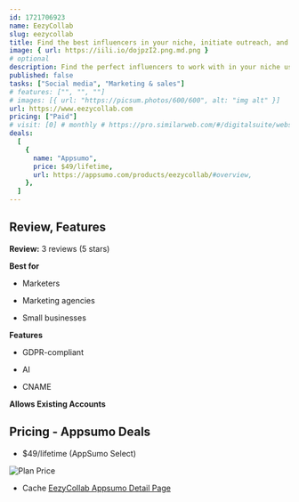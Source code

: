 ```yaml
---
id: 1721706923  
name: EezyCollab
slug: eezycollab
title: Find the best influencers in your niche, initiate outreach, and track profile metrics in one place
image: { url: https://iili.io/dojpzI2.png.md.png }
# optional
description: Find the perfect influencers to work with in your niche using custom AI search tagsSend bulk emails to every influencer on your list and track social metrics
published: false
tasks: ["Social media", "Marketing & sales"]
# features: ["", "", ""]
# images: [{ url: "https://picsum.photos/600/600", alt: "img alt" }]
url: https://www.eezycollab.com 
pricing: ["Paid"]
# visit: [0] # monthly # https://pro.similarweb.com/#/digitalsuite/websiteanalysis/home
deals:
  [
    {
      name: "Appsumo",
      price: $49/lifetime,
      url: https://appsumo.com/products/eezycollab/#overview,
    },
  ]
---
```


## Review, Features

**Review:** 3 reviews  (5 stars)

**Best for**

- Marketers

- Marketing agencies

- Small businesses

**Features**

- GDPR-compliant

- AI

- CNAME

**Allows Existing Accounts**

## Pricing - Appsumo Deals

- $49/lifetime (AppSumo Select)

<Img src="https://iili.io/dolUvKQ.png" alt="Plan Price" />

- Cache [EezyCollab Appsumo Detail Page](https://iili.io/do8TSs4.png)

